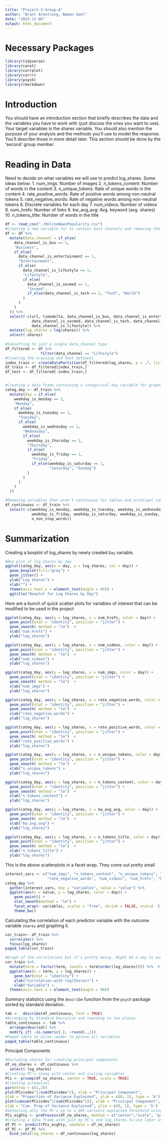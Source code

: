 ```yaml
---
title: "Project-3-Group-A"
author: "Brant Armstrong, Naman Goel"
date: "2022-11-06"
output: html_document
---
```

# Necessary Packages
```r
library(tidyverse)
library(caret)
library(corrplot)
library(corrr)
library(psych)
library(rmarkdown)
```
# Introduction

You should have an introduction section that briefly describes the data and the variables you have to work
with (just discuss the ones you want to use). Your target variables is the shares variable.
You should also mention the purpose of your analysis and the methods you’ll use to model the response.
You’ll describe those in more detail later.
This section should be done by the ‘second’ group member.

# Reading in Data
Need to decide on what variables we will use to predict log_shares. Some ideas below:
1. num_imgs: Number of images
2. n_tokens_content: Number of words in the content
3. n_unique_tokens: Rate of unique words in the content
4. rate_positive_words: Rate of positive words among non-neutral tokens
5. rate_negative_words: Rate of negative words among non-neutral tokens
6. Discrete variables for each day
7. num_videos: Number of videos
8. num_hrefs: Number of links
9. kw_avg_avg: Avg. keyword (avg. shares)
10. n_tokens_title: Number of words in the title

```r
df <- read_csv("./OnlineNewsPopularity.csv")
#Creating a new variable for to contain data channels and removing the old one.
df <- df %>%
  mutate(data_channel = if_else(
    data_channel_is_bus == 1,
    "Business",
    if_else(
      data_channel_is_entertainment == 1,
      "Entertainment",
      if_else(
        data_channel_is_lifestyle == 1,
        "Lifestyle",
        if_else(
          data_channel_is_socmed == 1,
          "Socmed",
          if_else(data_channel_is_tech == 1, "Tech", "World")
        )
      )
    )
  )) %>% 
  select(-c(url, timedelta, data_channel_is_bus, data_channel_is_entertainment,
            data_channel_is_socmed, data_channel_is_tech, data_channel_is_world,
            data_channel_is_lifestyle)) %>%
  mutate(log_shares = log(shares)) %>%
  select(-shares)
  
#Subsetting to just a single data_channel type
df_filtered <- df %>%
                filter(data_channel == "Lifestyle") 
#Creating the training and test datasets
index_train <- createDataPartition(df_filtered$log_shares, p = .7, list = FALSE )
df_train <- df_filtered[index_train,]
df_test <- df_filtered[-index_train,]


#Creating a data frame containing a categorical day variable for graphs
categ_day <- df_train %>%
  mutate(day = if_else(
    weekday_is_monday == 1,
    "Monday",
    if_else(
      weekday_is_tuesday == 1,
      "Tuesday",
      if_else(
        weekday_is_wednesday == 1,
        "Wednesday",
        if_else(
          weekday_is_thursday == 1,
          "Thursday",
          if_else(
            weekday_is_friday == 1,
            "Friday",
            if_else(weekday_is_saturday == 1,
                    "Saturday", "Sunday")
          )
        )
      )
    )
  ))

#Removing variables that aren't continuous for tables and principal components
df_continuous <- df_train %>%
  select(-c(weekday_is_monday, weekday_is_tuesday, weekday_is_wednesday, weekday_is_thursday,
            weekday_is_friday, weekday_is_saturday, weekday_is_sunday, is_weekend, data_channel,
            n_non_stop_words))
```

# Summarization

Creating a boxplot of log_shares by newly created `Day` variable.
```r
#Box plot of log_shares by day
ggplot(categ_day, aes(x = day, y = log_shares, col = day)) + 
  geom_boxplot(fill="grey") + 
  geom_jitter() + 
  ylab("Log Shares") + 
  xlab("") +
  theme(axis.text.x = element_text(angle = 45)) +
  ggtitle("Boxplot for Log Shares by Day")
```

Here are a bunch of quick scatter plots for variables of interest that can be modified to be used in the project
```r
ggplot(categ_day, aes(y = log_shares, x = num_hrefs, color = day)) + 
  geom_point(stat = "identity", position = "jitter") + 
  geom_smooth( method = "lm")  + 
  xlab("num_hrefs") + 
  ylab("log_shares")

ggplot(categ_day, aes(y = log_shares, x = num_videos, color = day)) + 
  geom_point(stat = "identity", position = "jitter") + 
  geom_smooth( method = "lm")  + 
  xlab("num_videos") + 
  ylab("log_shares")

ggplot(categ_day, aes(y = log_shares, x = num_imgs, color = day)) + 
  geom_point(stat = "identity", position = "jitter") + 
  geom_smooth( method = "lm")  + 
  xlab("num_imgs") + 
  ylab("log_shares")

ggplot(categ_day, aes(y = log_shares, x = rate_negative_words, color = day)) + 
  geom_point(stat = "identity", position = "jitter") + 
  geom_smooth( method = "lm")  + 
  xlab("rate_negative_words") + 
  ylab("log_shares")

ggplot(categ_day, aes(y = log_shares, x = rate_positive_words, color = day)) + 
  geom_point(stat = "identity", position = "jitter") + 
  geom_smooth( method = "lm")  + 
  xlab("rate_positive_words") + 
  ylab("log_shares")

ggplot(categ_day, aes(y = log_shares, x = n_unique_tokens, color = day)) + 
  geom_point(stat = "identity", position = "jitter") + 
  geom_smooth( method = "lm")  + 
  xlab("n_unique_tokens") + 
  ylab("log_shares")

ggplot(categ_day, aes(y = log_shares, x = n_tokens_content, color = day)) + 
  geom_point(stat = "identity", position = "jitter") + 
  geom_smooth( method = "lm")  + 
  xlab("n_tokens_content") + 
  ylab("log_shares")

ggplot(categ_day, aes(y = log_shares, x = kw_avg_avg, color = day)) + 
  geom_point(stat = "identity", position = "jitter") + 
  geom_smooth( method = "lm")  + 
  xlab("kw_avg_avg") + 
  ylab("log_shares")

ggplot(categ_day, aes(y = log_shares, x = n_tokens_title, color = day)) + 
  geom_point(stat = "identity", position = "jitter") + 
  geom_smooth( method = "lm")  + 
  xlab("n_tokens_title") + 
  ylab("log_shares")
```

This is the above scatterplots in a facet wrap. They come out pretty small
```r
interest_vars <- c("num_imgs", "n_tokens_content", "n_unique_tokens", "rate_positive_words",
                   "rate_negative_words", "num_videos", "num_hrefs", "kw_avg_avg", "n_tokens_title")
categ_day %>%
  gather(interest_vars, key = "variables", value = "value") %>%
  ggplot(aes(x = value, y = log_shares, color = day)) +
    geom_point() +
    stat_smooth(method = "lm") +
    facet_wrap(~ variables, scales = "free", shrink = FALSE, ncol=2  ) +
    theme_bw()
```

Calculating the correlation of each predictor variable with the outcome variable `shares` and graphing it.
```r
cor_train<- df_train %>%
  correlate() %>%
  focus(log_shares)
paged_table(cor_train)

#Graph of the correlations but it's pretty messy. Might be a way to automate only including the top 10 correlated variables to use later
cor_train %>% 
  mutate(term = factor(term, levels = term[order(log_shares)])) %>%  # Order by correlation strength
  ggplot(aes(x = term, y = log_shares)) +
    geom_bar(stat = "identity") +
    ylab("Correlation with log(Shares)") +
    xlab("Variable") +
  theme(axis.text.x = element_text(angle = 90)) 
```

Summary statistics using the `describe` function from the `psych` package sorted by standard deviation.
```r
tab <-  describe(df_continuous, fast = TRUE)
#Arranging by Standard Deviation and rounding to two places
table_continuous <- tab %>%
  arrange(desc(sd)) %>%
  modify_if( ~is.numeric(.), ~round(.,2))
#Paged table to allow reader to peruse all variables
paged_table(table_continuous)
```

Principal Components
```r
#Excluding shares for creating principal components
df_no_shares <- df_continuous %>%
  select(-log_shares)
#Creating PC's along with center and scaling variables
PCs <- prcomp(df_no_shares, center = TRUE, scale = TRUE)
#Creating screeplots
par(mfrow = c(1,2))
plot(PCs$sdev^2/sum(PCs$sdev^2), xlab = "Principal Component",
ylab = "Proportion of Variance Explained", ylim = c(0, 1), type = 'b')
plot(cumsum(PCs$sdev^2/sum(PCs$sdev^2)), xlab = "Principal Component",
ylab = "Cum. Prop of Variance Explained", ylim = c(0, 1), type = 'b')
#Selecting only the PC's up to a 80% variance explained threshold using caret
PCs_eighty <- preProcess(df_no_shares, method = c("center","scale", "pca"), thresh = .8)
#Creating a data frame with just my PC's and log_shares to use later as a regression
df_PC <- predict(PCs_eighty, newdata = df_no_shares)
df_PC <- df_PC %>%
  bind_cols(log_shares = df_continuous$log_shares)
```

